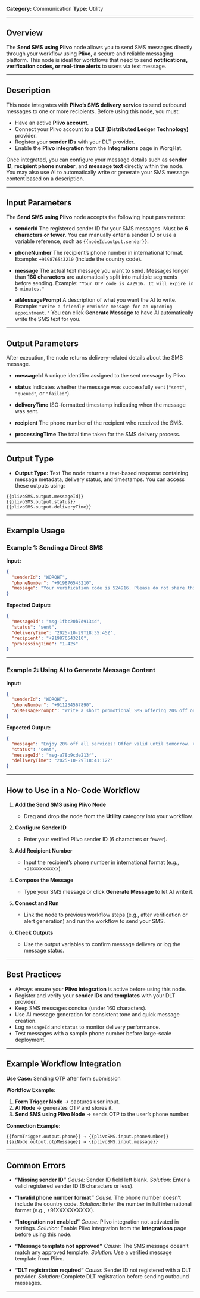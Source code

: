 
**Category:** Communication
**Type:** Utility

---

## Overview

The **Send SMS using Plivo** node allows you to send SMS messages directly through your workflow using **Plivo**, a secure and reliable messaging platform.
This node is ideal for workflows that need to send **notifications, verification codes, or real-time alerts** to users via text message.

---

## Description

This node integrates with **Plivo’s SMS delivery service** to send outbound messages to one or more recipients.
Before using this node, you must:

* Have an active **Plivo account**.
* Connect your Plivo account to a **DLT (Distributed Ledger Technology)** provider.
* Register your **sender IDs** with your DLT provider.
* Enable the **Plivo integration** from the **Integrations** page in WorqHat.

Once integrated, you can configure your message details such as **sender ID**, **recipient phone number**, and **message text** directly within the node.
You may also use AI to automatically write or generate your SMS message content based on a description.

---

## Input Parameters

The **Send SMS using Plivo** node accepts the following input parameters:

* **senderId** 
  The registered sender ID for your SMS messages. Must be **6 characters or fewer**.
  You can manually enter a sender ID or use a variable reference, such as `{{nodeId.output.sender}}`.

* **phoneNumber** 
  The recipient’s phone number in international format.
  Example: `+919876543210` (include the country code).

* **message**
  The actual text message you want to send.
  Messages longer than **160 characters** are automatically split into multiple segments before sending.
  Example: `"Your OTP code is 472916. It will expire in 5 minutes."`

* **aiMessagePrompt** 
  A description of what you want the AI to write.
  Example: `"Write a friendly reminder message for an upcoming appointment."`
  You can click **Generate Message** to have AI automatically write the SMS text for you.

---

## Output Parameters

After execution, the node returns delivery-related details about the SMS message.

* **messageId** 
  A unique identifier assigned to the sent message by Plivo.

* **status** 
  Indicates whether the message was successfully sent (`"sent"`, `"queued"`, or `"failed"`).

* **deliveryTime**
  ISO-formatted timestamp indicating when the message was sent.

* **recipient** 
  The phone number of the recipient who received the SMS.

* **processingTime**
  The total time taken for the SMS delivery process.

---

## Output Type

* **Output Type:** Text
  The node returns a text-based response containing message metadata, delivery status, and timestamps.
  You can access these outputs using:

```
{{plivoSMS.output.messageId}}
{{plivoSMS.output.status}}
{{plivoSMS.output.deliveryTime}}
```

---

## Example Usage

### Example 1: Sending a Direct SMS

**Input:**

```json
{
  "senderId": "WORQHT",
  "phoneNumber": "+919876543210",
  "message": "Your verification code is 524916. Please do not share this code with anyone."
}
```

**Expected Output:**

```json
{
  "messageId": "msg-1fbc20b7d9134d",
  "status": "sent",
  "deliveryTime": "2025-10-29T18:35:45Z",
  "recipient": "+919876543210",
  "processingTime": "1.42s"
}
```

---

### Example 2: Using AI to Generate Message Content

**Input:**

```json
{
  "senderId": "WORQHT",
  "phoneNumber": "+911234567890",
  "aiMessagePrompt": "Write a short promotional SMS offering 20% off on all services until tomorrow."
}
```

**Expected Output:**

```json
{
  "message": "Enjoy 20% off all services! Offer valid until tomorrow. Visit worqhat.com today.",
  "status": "sent",
  "messageId": "msg-a78b9cde213f",
  "deliveryTime": "2025-10-29T18:41:12Z"
}
```

---

## How to Use in a No-Code Workflow

1. **Add the Send SMS using Plivo Node**

   * Drag and drop the node from the **Utility** category into your workflow.

2. **Configure Sender ID**

   * Enter your verified Plivo sender ID (6 characters or fewer).

3. **Add Recipient Number**

   * Input the recipient’s phone number in international format (e.g., `+91XXXXXXXXXX`).

4. **Compose the Message**

   * Type your SMS message or click **Generate Message** to let AI write it.

5. **Connect and Run**

   * Link the node to previous workflow steps (e.g., after verification or alert generation) and run the workflow to send your SMS.

6. **Check Outputs**

   * Use the output variables to confirm message delivery or log the message status.

---

## Best Practices

* Always ensure your **Plivo integration** is active before using this node.
* Register and verify your **sender IDs** and **templates** with your DLT provider.
* Keep SMS messages concise (under 160 characters).
* Use AI message generation for consistent tone and quick message creation.
* Log `messageId` and `status` to monitor delivery performance.
* Test messages with a sample phone number before large-scale deployment.

---

## Example Workflow Integration

**Use Case:** Sending OTP after form submission

**Workflow Example:**

1. **Form Trigger Node** → captures user input.
2. **AI Node** → generates OTP and stores it.
3. **Send SMS using Plivo Node** → sends OTP to the user’s phone number.

**Connection Example:**

```
{{formTrigger.output.phone}} → {{plivoSMS.input.phoneNumber}}
{{aiNode.output.otpMessage}} → {{plivoSMS.input.message}}
```

---

## Common Errors

* **“Missing sender ID”**
  *Cause:* Sender ID field left blank.
  *Solution:* Enter a valid registered sender ID (6 characters or less).

* **“Invalid phone number format”**
  *Cause:* The phone number doesn’t include the country code.
  *Solution:* Enter the number in full international format (e.g., +91XXXXXXXXXX).

* **“Integration not enabled”**
  *Cause:* Plivo integration not activated in settings.
  *Solution:* Enable Plivo integration from the **Integrations** page before using this node.

* **“Message template not approved”**
  *Cause:* The SMS message doesn’t match any approved template.
  *Solution:* Use a verified message template from Plivo.

* **“DLT registration required”**
  *Cause:* Sender ID not registered with a DLT provider.
  *Solution:* Complete DLT registration before sending outbound messages.

---

